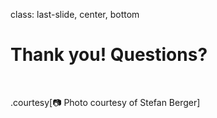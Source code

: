 class: last-slide, center, bottom

# Thank you! Questions?

&nbsp;

.courtesy[&#x1F4F7; Photo courtesy of Stefan Berger]
